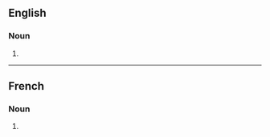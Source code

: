 ==English==

===Noun===
{{head|en|noun form}}

# {{plural of|happening|lang=en}}

----

==French==

===Noun===
{{head|fr|noun plural form|g=m}}

# {{plural of|happening|lang=fr}}